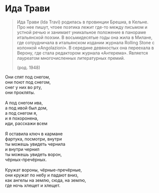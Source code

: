 # Ида Трави

> Ида Трави (Ida Travi) родилась в провинции Брешиа, в Кельне. Про нее пишут, чтоее поэтика лежит где-то между письмом и устной речью и занимает уникальное положение в панораме итальянской поэзии. В восьмидесятые годы онa жила в Милане, где сотрудничала в итальянском издании журнала Rolling Stone с колонкой «Angolazioni». В середине девяностых она переехала в Верону, где стала редактором журнала «Антерема». Является лауреатом многочисленных литературных премий.
>
> (род. 1948)

Они спят под снегом,\
они поют под снегом,\
снег у них во рту,\
они прокляты.\
\
А под снегом ива,\
а под ивой был дом,\
а под снегом я,\
и я похоронена,\
иди, расскажи всем\
\
Я оставила ключ в кармане\
фартука, посмотри, внутри\
ты можешь увидеть чернила\
и внутри чернил\
ты можешь увидеть ворон,\
чёрных-пречёрных.\
\
Кружат вороны, чёрные-пречёрные,\
они кружат по небу и падают вниз,\
как ангелы на землю, сюда, на землю,\
где ночь хлещет и хлещет.\
